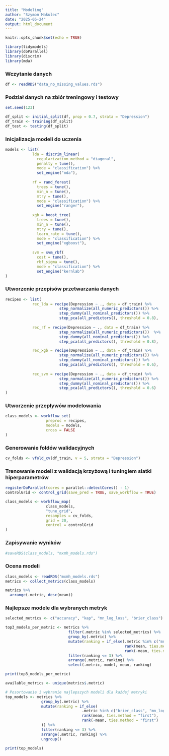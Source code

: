 ```yaml
---
title: "Modeling"
author: "Szymon Makulec"
date: "2025-05-24"
output: html_document
---
```


```r
knitr::opts_chunk$set(echo = TRUE)
```

```r
library(tidymodels)
library(doParallel)
library(discrim)
library(mda)
```


### Wczytanie danych
```r
df <- readRDS("data_no_missing_values.rds")
```

### Podział danych na zbiór treningowy i testowy
```r
set.seed(123)

df_split <- initial_split(df, prop = 0.7, strata = "Depression")
df_train <- training(df_split)
df_test <- testing(df_split)
```

### Inicjalizacja modeli do uczenia
```r
models <- list(
            lda = discrim_linear(
              regularization_method = "diagonal",
              penalty = tune(),
              mode = "classification") %>% 
              set_engine("mda"),
              
            rf = rand_forest(
              trees = tune(),
              min_n = tune(),
              mtry = tune(),
              mode = "classification") %>%
              set_engine("ranger"),
  
            xgb = boost_tree(
              trees = tune(),
              min_n = tune(),
              mtry = tune(),
              learn_rate = tune(),
              mode = "classification") %>%
              set_engine("xgboost"),
  
            svm = svm_rbf(
              cost = tune(),
              rbf_sigma = tune(),
              mode = "classification") %>%
              set_engine("kernlab")
)
```

### Utworzenie przepisów przetwarzania danych
```r
recipes <- list(
            rec_lda = recipe(Depression ~ ., data = df_train) %>%
                        step_normalize(all_numeric_predictors()) %>%
                        step_dummy(all_nominal_predictors()) %>%
                        step_pca(all_predictors(), threshold = 0.8),
            
            rec_rf = recipe(Depression ~ ., data = df_train) %>%
                        step_normalize(all_numeric_predictors())  %>%
                        step_dummy(all_nominal_predictors()) %>% 
                        step_pca(all_predictors(), threshold = 0.8),

            rec_xgb = recipe(Depression ~ ., data = df_train) %>%
                        step_normalize(all_numeric_predictors()) %>%
                        step_dummy(all_nominal_predictors()) %>%
                        step_pca(all_predictors(), threshold = 0.6),
            
            rec_svm = recipe(Depression ~ ., data = df_train) %>%
                        step_normalize(all_numeric_predictors()) %>%
                        step_dummy(all_nominal_predictors()) %>%
                        step_pca(all_predictors(), threshold = 0.6)
)
```

### Utworzenie przepływów modelowania
```r
class_models <- workflow_set(
                  preproc = recipes,
                  models = models,
                  cross = FALSE
)
```

### Generowanie foldów walidacyjnych
```r
cv_folds <- vfold_cv(df_train, v = 5, strata = "Depression")
```

### Trenowanie modeli z walidacją krzyżową i tuningiem siatki hiperparametrów
```r
registerDoParallel(cores = parallel::detectCores() - 1)
controlGrid <- control_grid(save_pred = TRUE, save_workflow = TRUE)

class_models <- workflow_map(
                  class_models,
                  "tune_grid", 
                  resamples = cv_folds,
                  grid = 20,
                  control = controlGrid
)
```

### Zapisywanie wyników 
```r
#saveRDS(class_models, "mxmh_models.rds")
```

### Ocena modeli
```r
class_models <- readRDS("mxmh_models.rds")
metrics <- collect_metrics(class_models)

metrics %>% 
  arrange(.metric, desc(mean))
```


### Najlepsze modele dla wybranych metryk
```r
selected_metrics <- c("accuracy", "kap", "mn_log_loss", "brier_class")

top3_models_per_metric <- metrics %>%
                            filter(.metric %in% selected_metrics) %>%
                            group_by(.metric) %>%
                            mutate(ranking = if_else(.metric %in% c("mn_log_loss", "brier_class"),
                                                     rank(mean, ties.method = "first"),  # im mniejsze, tym lepsze
                                                     rank(-mean, ties.method = "first"))) %>%  # im większe, tym lepsze
                            filter(ranking <= 3) %>%
                            arrange(.metric, ranking) %>%
                            select(.metric, model, mean, ranking)

print(top3_models_per_metric)
```

```r
available_metrics <- unique(metrics$.metric)

# Posortowanie i wybranie najlepszych modeli dla każdej metryki
top_models <- metrics %>%
                group_by(.metric) %>%
                mutate(ranking = if_else(
                                  .metric %in% c("brier_class", "mn_log_loss"),
                                  rank(mean, ties.method = "first"),     # niższa wartość = lepsza
                                  rank(-mean, ties.method = "first")     # wyższa wartość = lepsza
                )) %>%
                filter(ranking <= 3) %>%
                arrange(.metric, ranking) %>%
                ungroup()

print(top_models)
```